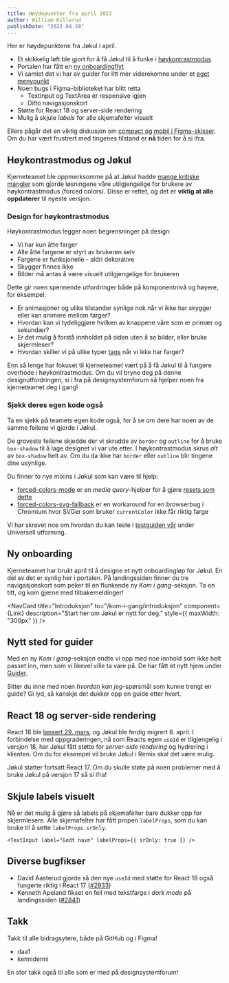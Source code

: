 ```yaml
---
title: Høydepunkter fra april 2022
author: William Killerud
publishDate: "2022.04.28"
---
```



<Ingress>Her er høydepunktene fra Jøkul i april.</Ingress>

-   Et skikkelig løft ble gjort for å få Jøkul til å funke i [høykontrastmodus](https://www.smashingmagazine.com/2022/03/windows-high-contrast-colors-mode-css-custom-properties/)
-   Portalen har fått en [ny onboardingflyt](/kom-i-gang/introduksjon)
-   Vi samlet det vi har av guider for litt mer viderekomne under et [eget menypunkt](/guider/hvordan-endre-jokul)
-   Noen bugs i Figma-biblioteket har blitt retta
    -   TextInput og TextArea er responsive igjen
    -   Ditto navigasjonskort
-   Støtte for React 18 og server-side rendering
-   Mulig å skjule _labels_ for alle skjemafelter visuelt

Ellers pågår det en viktig diskusjon om [compact og mobil i Figma-skisser](https://github.com/fremtind/jokul/discussions/2843). Om du har vært frustrert med tingenes tilstand er **nå** tiden for å si ifra.

## Høykontrastmodus og Jøkul

Kjerneteamet ble oppmerksomme på at Jøkul hadde [mange kritiske mangler](https://github.com/fremtind/jokul/issues/2812) som gjorde løsningene våre utilgjengelige for brukere av høykontrastmodus (forced colors). Disse er rettet, og det er **viktig at alle oppdaterer** til nyeste versjon.

<PortalImage
    src="/assets/blog/updates/april-2022/failing-high-contrast.png"
    caption="Et bilde fra før feilrettingen. Her er det egentlig to radioknapper, en sjekkboks, to tekstfelt og en datovelger. Ser du dem?"
/>

### Design for høykontrastmodus

Høykontrastmodus legger noen begrensninger på design:

-   Vi har kun åtte farger
-   Alle åtte fargene er styrt av brukeren selv
-   Fargene er funksjonelle - aldri dekorative
-   Skygger finnes ikke
-   Bilder må antas å være visuelt utilgjengelige for brukeren

Dette gir noen spennende utfordringer både på komponentnivå og høyere, for eksempel:

-   Er animasjoner og ulike tilstander synlige nok når vi ikke har skygger eller kan animere mellom farger?
-   Hvordan kan vi tydeliggjøre hvilken av knappene våre som er primær og sekundær?
-   Er det mulig å forstå innholdet på siden uten å se bilder, eller bruke skjermleser?
-   Hvordan skiller vi på ulike typer [tags](/komponenter/tag) når vi ikke har farger?

Enn så lenge har fokuset til kjerneteamet vært på å få Jøkul til å fungere overhode i høykontrastmodus. Om du vil bryne deg på denne designutfordringen, si i fra på designsystemforum så hjelper noen fra kjerneteamet deg i gang!

<PortalImage
    src="/assets/blog/updates/april-2022/working-high-contrast.png"
    caption="Etter feilrettingen er skjemakomponentene synlige, blant mye annet."
/>

### Sjekk deres egen kode også

Ta en sjekk på teamets egen kode også, for å se om dere har noen av de samme feilene vi gjorde i Jøkul.

De groveste feilene skjedde der vi skrudde av `border` og `outline` for å bruke `box-shadow` til å lage designet vi var ute etter. I høykontrastmodus skrus _alt_ av `box-shadow` helt av. Om du da ikke har `border` eller `outline` blir tingene dine usynlige.

Du finner to nye mixins i Jøkul som kan være til hjelp:

-   [forced-colors-mode](https://github.com/fremtind/jokul/blob/148148f1e450666caa9da5d4714bbb0b44199446/packages/core/mixins/_helpers.scss#L40) er en _media query_-hjelper for å gjøre [resets som dette](https://github.com/fremtind/jokul/blob/148148f1e450666caa9da5d4714bbb0b44199446/packages/radio-button/radio-button.scss#L181)
-   [forced-colors-svg-fallback](https://github.com/fremtind/jokul/blob/148148f1e450666caa9da5d4714bbb0b44199446/packages/core/mixins/_helpers.scss#L63) er en workaround for en browserbug i Chromium hvor SVGer som bruker `currentColor` ikke får riktig farge

Vi har skrevet noe om hvordan du kan teste i [testguiden vår](/universell-utforming/testguide) under Universell utforming.

## Ny onboarding

Kjerneteamet har brukt april til å designe et nytt onboardingløp for Jøkul. En del av det er synlig her i portalen. På landingssiden finner du tre navigasjonskort som peker til en flunkende ny _Kom i gang_-seksjon. Ta en titt, og kom gjerne med tilbakemeldinger!

<NavCard
    title="Introduksjon"
    to="/kom-i-gang/introduksjon"
    component={Link}
    description="Start her om Jøkul er nytt for deg."
    style={{ maxWidth: "300px" }}
/>

## Nytt sted for guider

Med en ny _Kom i gang_-seksjon endte vi opp med noe innhold som ikke helt passet inn, men som vi likevel ville ta vare på. De har fått et nytt hjem under [Guider](/guider/hvordan-endre-jokul).

Sitter du inne med noen _hvordan kan jeg_-spørsmål som kunne trengt en guide? Gi lyd, så kanskje det dukker opp en guide etter hvert.

## React 18 og server-side rendering

React 18 ble [lansert 29. mars](https://reactjs.org/blog/2022/03/29/react-v18.html), og Jøkul ble ferdig migrert 8. april. I forbindelse med oppgraderingen, nå som Reacts egen `useId` er tilgjengelig i versjon 18, har Jøkul fått støtte for _server-side rendering_ og hydrering i klienten. Om du for eksempel vil bruke Jøkul i Remix skal det være mulig.

Jøkul støtter fortsatt React 17. Om du skulle støte på noen problemer med å bruke Jøkul på versjon 17 så si ifra!

## Skjule labels visuelt

Nå er det mulig å gjøre så labels på skjemafelter bare dukker opp for skjermlesere. Alle skjemafelter har fått propen `labelProps`, som du kan bruke til å sette `labelProps.srOnly`.

```tsx
<TextInput label="Godt navn" labelProps={{ srOnly: true }} />
```

## Diverse bugfikser

-   David Aasterud gjorde så den nye `useId` med støtte for React 18 også fungerte riktig i React 17 ([#2833](https://github.com/fremtind/jokul/pull/2833))
-   Kenneth Apeland fikset en feil med tekstfarge i _dark mode_ på landingssiden ([#2841](https://github.com/fremtind/jokul/pull/2841))

## Takk

Takk til alle bidragsytere, både på GitHub og i Figma!

-   daa1
-   kennidenni

En stor takk også til alle som er med på designsystemforum!
